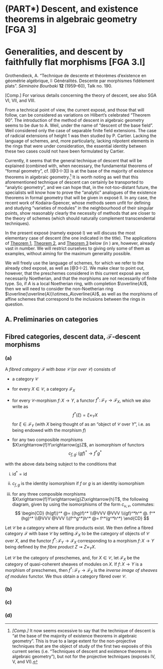 # (PART\*) Descent, and existence theorems in algebraic geometry [FGA 3] {-}

# Generalities, and descent by faithfully flat morphisms [FGA 3.I] {#FGA-3.I}

\providecommand{\scr}[1]{{\mathscr{#1}}}
\renewcommand{\cal}[1]{{\mathcal{#1}}}
\renewcommand{\frak}[1]{{\mathfrak{#1}}}
\renewcommand{\geq}{\geqslant}
\renewcommand{\leq}{\leqslant}

<!-- Shortcuts -->

\providecommand{\id}{\operatorname{id}}
\providecommand{\Hom}{\operatorname{Hom}}
\providecommand{\shHom}{\underline{\Hom}}
\providecommand{\Aut}{\operatorname{Aut}}
\providecommand{\HH}{\operatorname{H}}
\providecommand{\RR}{\operatorname{R}}
\providecommand{\GL}{\operatorname{GL}}
\providecommand{\Ga}{\operatorname{G_a}}
\providecommand{\Gm}{\operatorname{G_m}}
\providecommand{\SL}{\operatorname{SL}}
\providecommand{\Sp}{\operatorname{Sp}}
\providecommand{\Spec}{\operatorname{Spec}}

<!-- Content -->

::: {.original-citation}
Grothendieck, A.
"Technique de descente et théorèmes d'existence en géométrie algébrique, I: Généralités. Descente par morphismes fidèlement plats".
_Séminaire Bourbaki_ **12** (1959--60), Talk no. 190.
:::

::: {.rmenv title="Remark" latex="{Remark}"}
[Comp.] For various details concerning the theory of descent, see also SGA VI, VII, and VIII.
:::

\oldpage{190-01}

From a technical point of view, the current exposé, and those that will follow, can be considered as variations on Hilbert's celebrated "Theorem 90".
The introduction of the method of descent in algebraic geometry seems to be due to A. Weil, under the name of "descent of the base field".
Weil considered only the case of separable finite field extensions.
The case of radicial extensions of height $1$ was then studied by P. Cartier.
Lacking the language of schemes, and, more particularly, lacking nilpotent elements in the rings that were under consideration, the essential identity between these two cases could not have been formulated by Cartier.

Currently, it seems that the general technique of descent that will be explained (combined with, when necessary, the fundamental theorems of "formal geometry", cf. [@3-I-3]) is at the base of the majority of existence theorems in algebraic geometry.^[_[Comp.]_ It now seems excessive to say that the technique of descent is "at the base of the majority of existence theorems in algebraic geometry". This is true to a large extent for the non-projective techniques that are the object of study of the first two exposés of this current series (i.e. "Techniques of descent and existence theorems in algebraic geometry"), but not for the projective techniques (exposés IV, V, and VI).]
It is worth noting as well that this aforementioned technique of descent can certainly be transported to "analytic geometry", and we can hope that, in the not-too-distant future, the specialists will know how to prove the "analytic" analogues of the existence theorems in formal geometry that will be given in exposé II.
In any case, the recent work of Kodaira--Spencer, whose methods seem unfit for defining and studying "varieties of modules" in the neighbourhood of their singular points, show reasonably clearly the necessity of methods that are closer to the theory of schemes (which should naturally complement transcendental techniques).

In the present exposé (namely exposé I) we will discuss the most elementary case of descent (the one indicated in the title).
The applications of [Theorem 1](#FGA-3-I-theorem-1), [Theorem 2](#FGA-3-I-theorem-2), and [Theorem 3](#FGA-3-I-theorem-3) below (in \hyperref[B.1]{(B.1)}) are, however, already vast in number. 
We will restrict ourselves to giving only some of them as examples, without aiming for the maximum generality possible.

We will freely use the language of schemes, for which we refer to the already cited exposé, as well as [@3-I-2].
We make clear to point out, however, that the preschemes considered in this current exposé are not necessarily Noetherian, and that the
\oldpage{190-02}
morphisms are not necessarily of finite type.
So, if $A$ is a local Noetherian ring, with completion $\overline{A}$, then we will need to consider the non-Noetherian ring $\overline{\overline{A}}\otimes_A\overline{A}$, as well as the morphisms of affine schemes that correspond to the inclusions between the rings in question.

## **A.** Preliminaries on categories {-}


## Fibred categories, descent data, $\cal{F}$-descent morphisms {#FGA-3-I-section-A.1}


### (a) {#FGA-3-I-section-A.1.a}

::: {.rmenv #FGA-3-I-section-A.1-definition-1 title="Definition 1.1" latex="{Definition 1.1}"}
A _fibred category $\cal{F}$ with base $\cal{C}$_ (or _over $\cal{C}$_) consists of

- a category $\cal{C}$

- for every $X\in\cal{C}$, a category $\cal{F}_X$

- for every $\cal{C}$-morphism $f\colon X\to Y$, a functor $f^*\colon\cal{F}_Y\to\cal{F}_X$, which we also write as
    $$
      f^*(\xi) = \xi \times_Y X
    $$
    for $\xi\in\cal{F}_Y$ (with $X$ being thought of as an "object of $\cal{C}$ over $Y$", i.e. as being endowed with the morphism $f$)

- for any two composible morphisms $X\xrightarrow{f}Y\xrightarrow{g}Z$, an isomorphism of functors
    $$
      c_{f,g}\colon (gf)^* \to f^*g^*
    $$

with the above data being subject to the conditions that

i. $\id^*=\id$

ii. $c_{f,g}$ is the identity isomorphism if $f$ or $g$ is an identity isomorphism

iii. for any three composible morphisms $X\xrightarrow{f}Y\xrightarrow{g}Z\xrightarrow{h}T$, the following diagram, given by using the isomorphisms of the form $c_{u,v}$, commutes:
    $$
      \begin{CD}
        (h(gf))^* @= ((hg)f)^*
      \\@VVV @VVV
      \\(gf)^*h^* @. f^*(hg)^*
      \\@VVV @VVV
      \\(f^*g^*)h^* @= f^*(g^*h^*)
      \end{CD}
    $$
:::

::: {.rmenv #FGA-3-I-section-A.1-example-1 title="Example 1" latex="{Example 1}"}
Let $\cal{C}$ be a category where all fibre products exist.
We then define a fibred category $\cal{F}$ with base $\cal{C}$ by setting $\cal{F}_X$ to be the category of objects of $\cal{C}$ over $X$, and the functor $f^*\colon\cal{F}_Y\to\cal{F}_X$ corresponding to a morphism $f\colon X\to Y$ being defined by the _fibre product_ $Z\rightsquigarrow Z\times_Y X$.
:::

::: {.rmenv #FGA-3-I-section-A.1-example-2 title="Example 2" latex="{Example 2}"}
Let $\cal{C}$ be the category of preschemes, and, for $X\in\cal{C}$, let $\cal{F}_X$ be the category of quasi-coherent sheaves of modules on $X$.
If $f\colon X\to Y$ is a morphism of preschemes, then $f^*\colon\cal{F}_Y\to\cal{F}_X$ is the _inverse image of sheaves of modules_ functor.
\oldpage{190-03}
We thus obtain a category fibred over $\cal{C}$.
:::


### (b) {#FGA-3-I-section-A.1.b}

<!-- \begin{rmenv}{Definition 1.2}
\label{definition:A.1.2}
  A diagram
  $$
    \begin{tikzcd}
      E \rar["u"]
      & E' \rar[shift left=1,"v_1"] \rar[shift right=1,swap,"v_2"]
      & E''
    \end{tikzcd}
  $$
  of maps of sets is said to be _exact_ if $u$ is a bijection from $E$ to the subset of $E'$ consisting of the $x'\in E'$ such that $v_1(x')=v_2(x')$.
\end{rmenv}

\begin{rmenv}{Definition 1.3}
\label{definition:A.1.3}
  Let $\cal{F}$ be a fibred category with base $\cal{C}$, and consider a diagram
  $$
    \begin{tikzcd}
      S
      & S' \lar[swap,"\alpha"]
      & S'' \lar[shift right=1,swap,"\beta_1"] \lar[shift left=1,"\beta_2"]
    \end{tikzcd}
  $$
  of morphisms in $\cal{C}$ such that $\alpha\beta_1=\alpha\beta_2$;
  this diagram is said to be _$\cal{F}$-exact_ if, for every pair $(\xi,\eta)$ of elements of $\cal{F}_S$, the diagram
  $$
  \label{equation-definition:A.1.3}
    \begin{tikzcd}
      \Hom(\xi,\eta) \rar["\alpha^*"]
      & \Hom(\alpha^*(\xi),\alpha^*(\eta)) \rar[shift left=1,"\beta_1^*"] \rar[shift right=1,swap,"\beta_2^*"]
      & \Hom(\gamma^*(\xi),\gamma^*(\eta))
    \end{tikzcd}
  \tag{+}
  $$
  (where $\gamma=\alpha\beta_1=\alpha\beta_2$) of sets is exact.

  In this latter diagram, for simplicity, we have identified $\beta_i^*\alpha^*$ with $(\alpha\beta_i)^*=\gamma^*$, using $c_{\beta_i,\alpha}$.
\end{rmenv}

\begin{rmenv}{Definition 1.4}
  Let $\cal{F}$ be a fibred category with base $\cal{C}$, and consider morphisms $\beta_1,\beta_2\colon S''\to S'$ in $\cal{C}$.
  Let $\xi'\in\cal{F}_{S'}$.
  We define a _gluing data_ on $\xi'$ (with respect to the pair $(\beta_1,\beta_2)$) to be an isomorphism from $\beta_1^*(\xi')$ to $\beta_2^*(\xi')$.
  If $\xi',\eta'\in\cal{F}_{S'}$ are both endowed with gluing data, then a morphism $u\colon\xi'\to\eta'$ in $\cal{F}_{S'}$ is said to be _compatible with the gluing data_ if the following diagram commutes:
  $$
    \begin{tikzcd}
      \beta_1^*(\xi') \rar \dar
      &\beta_2^*(\xi') \dar
    \\\beta_1^*(\eta') \rar
      &\beta_2^*(\eta').
    \end{tikzcd}
  $$
\end{rmenv}

With this definition, the objects of $\cal{F}_{S'}$ that are endowed with gluing data (with respect to $\beta_1$ and $\beta_2$) then form a _category_.
If $\alpha\colon S'\to S$ is a morphism such that $\alpha\beta_1=\alpha\beta_2$, then, for every $\xi\in\cal{F}_{S'}$, the object $\xi'=\alpha^*(\xi)$
\oldpage{190-04}
of $\cal{F}_{S'}$ is endowed with a canonical gluing data, since
$$
  \beta_i^*\alpha^*(\xi)
  \simeq (\alpha\beta_i)^*(\xi)
  = \gamma^*(\xi),
$$
where we again set $\gamma=\alpha\beta_1=\alpha\beta_2$;
furthermore, if $u\colon\xi\to\eta$ is a morphism in $\cal{F}_s$, then
$$
  \alpha^*(u)\colon \alpha^*(\xi) \to \alpha^*(\eta)
$$
is a morphism in $\cal{F}_{S'}$ that is compatible with the canonical gluing data.
We thus obtain a _canonical functor_ from the category $\cal{F}_S$ to the category of objects of $\cal{F}_{S'}$ endowed with gluing data with respect to the pair $(\beta_1,\beta_2)$.
With this, we can also rephrase \hyperref[definition:A.1.3]{Definition 1.3} by saying that the diagram \hyperref[equation-definition:A.1.3]{(+)} is _$\cal{F}$-exact_ if the above functor is _fully faithful_, i.e. if the above functor defines an equivalence between the category $\cal{F}_S$ and a subcategory of the category of objects of $\cal{F}_S$ endowed with gluing data with respect to $(\beta_1,\beta_2)$.

\begin{rmenv}{Definition 1.5}
\label{definition:A.1.5}
  We say that a gluing data on $\xi'\in\cal{F}_{S'}$ is _effective_ (with respect to $\alpha$) if $\xi'$, endowed with this data, is isomorphic to $\alpha^*(\xi)$ for some $\xi\in\cal{F}_S$.
\end{rmenv}

In the case where the diagram \hyperref[equation-definition:A.1.3]{(+)} is $\cal{F}$-exact, the object $\xi$ in \hyperref[definition:A.1.5]{Definition 1.5} is then determined up to unique isomorphism, and _the category $\cal{F}_S$ is equivalent to the category of objects of $\cal{F}_{S'}$ endowed with effective gluing data_. -->


### (c) {#FGA-3-I-section-A.1.c}

<!-- The most important case is that where
$$
  S'' = S' \times_S S',
$$
with the $\beta_i$ being the two projections $p_1$ and $p_2$ from $S'\times_S S'$ to its two factors (where we now suppose that $\cal{C}$ has all fibre products).
We then have two immediate necessary conditions for a gluing data $\varphi\colon p_1^*(\xi')\to p_2^*(\xi')$ on some $\xi'\in\cal{F}_S$ to be effective:
\begin{enumerate}[(i)]
  \item $\Delta^*(\varphi) = \id_\xi$, where $\Delta\colon S'\to S'\times_S S'$ denotes the diagonal morphism, and where we identify $\Delta^* p_i^*(\xi')$ with $(p_i\Delta)^*(\xi')=\xi'$.
  \item $p_{31}^*(\varphi) = p_{32}^*(\varphi)p_{21}^*(\varphi)$,
\oldpage{190-05}
  where $p_{ij}$ denotes the canonical projection from $S'\times_S S'\times_S S'$ to the partial product of its $i$th and $j$th factors.
\end{enumerate}

\begin{rmenv}{Definition 1.6}
\label{definition:A.1.6}
  We define _descent data_ on $\xi'\in\cal{F}_{S'}$, with respect to the morphism $\alpha\colon S'\to S$, to be a gluing data on $\xi'$ with respect to the pair $(p_1,p_2)$ of canonical projections $S'\times_S S'\to S'$ that satisfies conditions (i) and (ii) above.
\end{rmenv}

\begin{rmenv}{Definition 1.7}
\label{definition:A.1.7}
  A morphism $\alpha\colon S'\to S$ is said to be an _$\cal{F}$-descent morphism_ if the diagram
  $$
    \begin{tikzcd}
      S
      & S' \lar[swap,"\alpha"]
      & S'\times_S S' \lar[shift left=1,"p_2"] \lar[shift right=1,swap,"p_1"]
    \end{tikzcd}
  $$
  of morphisms is $\cal{F}$-exact (\hyperref[definition:A.1.3]{Definition 1.3});
  we say that $\alpha$ is a _strict $\cal{F}$-descent morphism_ if, further, every descent data (\hyperref[definition:A.1.6]{Definition 1.6}) on any object of $\cal{F}_{S'}$ is effective.

  This latter condition (of strictness) can also be stated in a more evocative way:
  "giving an object of $\cal{F}_S$ is equivalent to giving an object of $\cal{F}_{S'}$ endowed with a descent data".
\end{rmenv}

Note that, if an $\cal{F}$-descent morphism^[_[Comp.]_ It is useless to assume here that $\alpha$ is an $\cal{F}$-descent morphism.] $\alpha\colon S'\to S$ admits a _section_ $s\colon S\to S'$ (i.e. a morphism $s$ such that $\alpha s=\id_S$), then it is a strict $\cal{F}$-descent morphism:
if $\xi'\in\cal{F}_{S'}$ is endowed with descent data with respect to $\alpha$, then "it comes from" $\xi=s^*(\xi')$. -->


### (d) {#FGA-3-I-section-A.1.d}

<!-- We can present the above notions in a more intuitive manner, by introducing, for an object $T$ of $\cal{C}$ over $S$, the set
$$
  \Hom_S(T,S') = S'(T),
$$
where elements will be denoted by $t$, $t'$, etc.
Given an object $\xi'\in\cal{F}_{S'}$, there then corresponds, to every $t\in S'(T)$, an object $t^*(\xi')$ of $\cal{F}_T$, which will also be denoted by $\xi'_t$.
A gluing data on $\xi'$ (with respect to $(p_1,p_2)$) is then defined by the data, for every $T$ over $S$, and every pair of points $t,t'\in S'(T)$, of an isomorphism
$$
  \varphi_{t',t}\colon \xi'_t \to \xi'_{t'}
$$
(satisfying the evident conditions of functoriality in $T$).
Conditions (i) and (ii) of \hyperref[A.1.c]{A.1.c} can then be written as
\begin{enumerate}[(i {bis})]
  \item $\varphi_{t,t}=\id_{\xi'_t}$, for all $T$ and all $t\in S'(T)$.
\oldpage{190-06}
  \item $\varphi_{t,t''}=\varphi_{t,t'}\varphi_{t',t''}$, for all $T$ and all $t,t',t''\in S'(T)$.
\end{enumerate}

We can show that (ii bis) implies that $\varphi_{t,t}^2=\varphi_{t,t}$, by taking $t=t'=t''$, and thus, since $\varphi_{t,t}$ is an isomorphism by hypothesis, implies (i bis), which is thus a consequence of (ii bis) (and so (i) is also a consequence of (ii)).
But if we no longer suppose a priori that the $\varphi_{t,t}$ are isomorphisms (i.e. that $\varphi\colon p_1^*(\xi')\to p_2^*(\xi')$ is an isomorphism), then (ii bis) no longer necessarily implies (i bis);
the combination of (ii bis) and (i bis), however, does imply that the $\varphi_{t,t'}$ are isomorphisms (since we then have $\varphi_{t,t'}\varphi_{t',t}=\varphi_{t,t}=\id_{\xi'_t}$). -->



<!--


\section{Exact diagrams and strict epimorphisms, descent morphisms, and examples.}
\label{A.2}

\subsection{}
\label{A.2.a}

\begin{rmenv}{Definition 2.1}
\label{definition:A.2.1}
  Let $\cal{C}$ be a category.
  A diagram
  $$
    \begin{tikzcd}
      T \rar["\alpha"]
      & T' \rar[shift left=1,"\beta_1"] \rar[shift right=1,swap,"\beta_2"]
      & T''
    \end{tikzcd}
  $$
  of morphisms is said to be _exact_ if, for all $Z\in\cal{C}$, the corresponding diagram
  $$
    \begin{tikzcd}
      \Hom(Z,T) \rar
      & \Hom(Z,T') \rar[shift left=1] \rar[shift right=1]
      & \Hom(Z,T'')
    \end{tikzcd}
  $$
  of sets is exact (\hyperref[definition:A.1.2]{Definition 1.2}).
  We then say that $(T,\alpha)$ (or, by an abuse of language, $T$) is a _kernel_ of the pair $(\beta_1,\beta_2)$ of morphisms.
\end{rmenv}

This kernel is evidently determined up to unique isomorphism.
If $\cal{C}$ is the category of sets, then the above definition is compatible with \hyperref[definition:A.1.2]{Definition 1.2}.
Dually, we define the exactness of a diagram
$$
  \begin{tikzcd}
    S
    & S' \lar[swap,"\alpha"]
    & S''\lar[shift left=1,"\beta_1"] \lar[shift right=1,swap,"\beta_2"]
  \end{tikzcd}
$$
of morphisms in $\cal{C}$;
we then say that $(S,\alpha)$ is a _cokernel_ of the pair $(\beta_1,\beta_2)$ morphisms.

\begin{rmenv}{Definition 2.2}
\label{definition:A.2.2}
  A morphism $\alpha\colon S'\to S$ is said to be a _strict epimorphism_ if it is an epimorphism and, for every morphism $u\colon S'\to Z$, the following necessary condition is also sufficient for $u$ to factor as $S'\to S\to Z$:
  for every $S''\in\cal{C}$ and every pair $\beta_1,\beta_2\colon S''\to S$ of morphisms such that $\alpha\beta_1=\alpha\beta_2$, we also have that $u\beta_1=u\beta_2$.
\end{rmenv}

If the fibre product $S'\times_S S'$ exists, then it is equivalent to say that the diagram
$$
  \begin{tikzcd}
    S
    & S' \lar[swap,"\alpha"]
    & S'\times_S S'\lar[shift left=1,"p_1"] \lar[shift right=1,swap,"p_2"]
  \end{tikzcd}
$$
\oldpage{190-07}
is exact, i.e. that $S$ is a cokernel of the pair $(p_1,p_2)$.
In any case, a cokernel morphism is a strict epimorphism.
Note also that, if a strict epimorphism is also a monomorphism, then it is an isomorphism.
We leave to the reader the task of developing the dual notion of a _strict monomorphism_.

To make the relation between the ideas of $\cal{F}$-descent morphisms and strict epimorphisms more precise, we introduce the following definitions:

\begin{rmenv}{Definition 2.3}
  A morphism $\alpha\colon S'\to S$ is said to be a _universal epimorphism_ (resp. a _strict universal epimorphism_) if, for every $T$ over $S$, the fibre product $T'=S'\times_S T$ exists, and the projection $T'\to T$ is an epimorphism (resp. a strict epimorphism).
\end{rmenv}

In very nice categories (such as the category of sets, the category of sets over a topological space, abelian categories, etc.), the four notions of "epijectivity" introduced above all coincide;
they are, however, all distinct in a category such as the category of preschemes, or the category of preschemes over a given non-empty prescheme $S$, even if we restrict to $S$-schemes that are finite over $S$.

\begin{rmenv}{Definition 2.4}
\label{definition:A.2.4}
  A morphism $\alpha\colon S'\to S$ is said to be a _descent morphism_ (resp. a _strict descent morphism_) if it is an $\cal{F}$-descent morphism (resp. a strict $\cal{F}$-descent morphism) (cf. \hyperref[definition:A.1.7]{Definition 1.7}), where $\cal{F}$ denotes the fibred category over $\cal{C}$ of objects of $\cal{C}$ over objects of $\cal{C}$ (\hyperref[example:A.1.1(1)]{Example 1}).
\end{rmenv}

\begin{itenv}{Proposition 2.1}
  If $\cal{C}$ has all finite products and (finite) fibre products, then there is an identity between descent morphisms in $\cal{C}$ and strict universal epimorphisms in $\cal{C}$.
\end{itenv}


\subsection{}
\label{A.2.b}

\begin{rmenv}{Example}
  Let $\cal{C}$ be the category of preschemes.
  Let $S\in\cal{C}$, and let $S'$ and $S''$ be preschemes that are _finite_ over $S$, i.e. that correspond to sheaves of algebras $\scr{A}'$ and $\scr{A}''$ over $S$ that are quasi-coherent (as sheaves of modules) and of finite type (i.e. coherent if $S$ is locally Noetherian).
  Let $\alpha\colon S'\to S$ be the structure morphism of $S'$, and let $\beta_1$ and $\beta_2$ be $S$-morphisms from $S''$ to $S'$, defined by algebra homomorphisms $\scr{A}'\to\scr{A}''$, which we also denote by $\beta_1$ and $\beta_2$.
  Using the fact that a finite morphism is closed (the first Cohen--Seidenberg theorem), we can easily prove that the diagram
  $$
  \label{equation-example:A.2.b}
    \begin{tikzcd}
      S
      & S' \lar[swap,"\alpha"]
      & S'' \lar[shift left=1,"\beta_2"] \lar[shift right=1,swap,"\beta_1"]
    \end{tikzcd}
  \tag{+}
  $$
  in $\cal{C}$ is exact if and only if the diagram
\oldpage{190-08}
  $$
    \begin{tikzcd}
      \scr{O}_S = \scr{A} \rar["\alpha"]
      & \scr{A}' \rar[shift left=1,"\beta_1"] \rar[shift right=1,swap,"\beta_2"]
      & \scr{A}''
    \end{tikzcd}
  $$
  of sheaves on $S$ is exact.
  In particular, if $\alpha\colon S'\to S$ is a finite morphism corresponding to a sheaf $\scr{A}'$ of algebras on $S$, then $\alpha$ is a strict epimorphism if and only if the diagram
  $$
    \begin{tikzcd}
      \scr{O}_S = \scr{A} \rar
      & \scr{A}' \rar[shift left=1,"p_1"] \rar[shift right=1,swap,"p_2"]
      & \scr{A}'\otimes_{\scr{A}}\scr{A}'
    \end{tikzcd}
  $$
  of sheaves is exact (it is an epimorphism if and only if $\scr{A}\to\scr{A}'$ is injective).
  If $S$ is affine of ring $A$, then $S'$ is affine of ring $A'$, with $A'$ finite over $A$, and so $S'\to S$ is a strict epimorphism if and only if $A\to A'$ is an isomorphism from $A$ to the subring of $A'$ consisting of the $x'\in A'$ such that
  $$
    1_{A'}\otimes_A x' - x'\otimes_A 1_{A'} = 0
  $$
  (it is an epimorphism if and only if $A\to A'$ is injective).
  As we have already mentioned, even if $S$ is the scheme of a local Artinian ring, then a finite morphism $S'\to S$ that is an epimorphism is not necessarily a strict epimorphism.
  However, we can prove that, _if $S$ is a Noetherian prescheme, then every finite morphism $S'\to S$ that is an epimorphism is the composition of a finite sequence of strict epimorphisms_ (also finite).
  This also shows that the composition of two strict epimorphisms is not necessarily a strict epimorphism.
\end{rmenv}


\subsection{}
\label{A.2.c}

If \hyperref[equation-example:A.2.b]{(+)} is an exact diagram of finite morphisms, then, for every _flat_ morphism $T\to S$ of prescheme, the diagram induced from \hyperref[equation-example:A.2.b]{(+)} by a change of base $T\to S$ is again exact.
It thus follows that, if $X$ and $Y$ are $S$-preschemes, with $X$ _flat_ over $S$, then the following diagram of maps (where $X'$ and $Y'$ are the inverse images of $X$ and $Y$ over $S'$, and $X''$ and $Y''$ are their inverse images over $S''$) is exact:
$$
  \begin{tikzcd}
    \Hom_S(X,Y) \rar
    & \Hom_{S'}(X',Y') \rar[shift left=1] \rar[shift right=1]
    & \Hom_{S''}(X'',Y'').
  \end{tikzcd}
$$
In particular, if $\cal{F}$ denotes the fibred category (over the category $\cal{C}$ of preschemes) such that, for $X\in\cal{C}$, $\cal{F}_X$ is the category of _flat_ $X$-preschemes, then the diagram \hyperref[equation-example:A.2.b]{(+)} is $\cal{F}$-exact.
(This result becomes false if we do not impose the flatness hypothesis; in particular, a finite strict epimorphism is not necessarily a descent morphism).
We similarly see that \hyperref[equation-example:A.2.b]{(+)} is $\cal{F}$-exact if $\cal{F}$ denotes the fibred category for which $\cal{F}_X$ is the category of _flat_ quasi-coherent sheaves on the prescheme $X$ (here, again, the
\oldpage{190-09}
flatness hypothesis is essential).
In either case, the question of _effectiveness_ of a gluing data (and, more specifically, of a descent data, when $S''=S'\times_S S'$) on a flat object over $S'$ is delicate (and its answer in many particular cases in one of the principal objects of these current exposés).
The speaker does not know if, for every finite strict epimorphism $S'\to S$, every descent data on a flat quasi-coherent sheaf on $S'$ is effective (even if we suppose that $S$ is the spectrum of a local Artinian ring, and we restrict to locally free sheaves of rank $1$).
More generally, let $A$ be a ring, and $A'$ an $A$-algebra (where everything is commutative) such that the diagram
$$
  \begin{tikzcd}
    A \rar
    & A' \rar[shift left=1] \rar[shift right=1]
    & A'\otimes_A A'
  \end{tikzcd}
$$
is exact, which is equivalent to saying that the corresponding morphism $S'\to S$ between the spectra of $A'$ and $A$ is an $\cal{F}$-descent morphism, where $\cal{F}$ is the fibred category of flat quasi-coherent sheaves.
Let $M'$ be a flat $A'$-module endowed with a descent data to $A$, i.e. with an isomorphism
$$
  \varphi\colon M'\otimes_A A' \xrightarrow{\sim} A'\otimes_A M'
$$
of $(A'\otimes_A A')$-modules that satisfies conditions (i) and (ii) of \hyperref[A.1.c]{A.1.c} (which we leave to the reader to write out in terms of modules).
Is this data effective (relative to the fibred category of flat quasi-coherent sheaves)?
Let $M$ be the subset of $M'$ consisting of the $x'\in M'$ such that
$$
  \varphi(x'\otimes_A 1_{A'}) = 1_{A'}\otimes_A x',
$$
which is a sub-$A$-module of $M'$.
The canonical injection $M\to M'$ defines a homomorphism of $A'$-modules $M\otimes_A A'\to M'$.
_{The effectiveness of $\varphi$ then implies the following: $M$ is a flat $A$-module, and the above homomorphism is an isomorphism._

\begin{rmenv}{Remark}
  In the above, we have imposed no flatness hypotheses on the morphisms of the diagram \hyperref[equation-example:A.2.b]{(+)}, and this obliges us, in order to have a technique of descent, to impose flatness hypotheses on the objects over $S$ and $S'$ that we consider.
  In \hyperref[B.2]{B.2}, we will impose a flatness hypothesis on $\alpha\colon S'\to S$, which will allow us to have a technique of descent for objects over $S$ and $S'$ that are no longer under any flatness hypotheses.
  In any case, there is a flatness hypothesis involved somewhere.
  This is one of the main reasons for the importance of the notion of flatness in algebraic geometry (whose role could not be visible when we restricted to base _fields_, over which everything, in fact, is flat!).
\end{rmenv}


\oldpage{190-10}
\section{Application to étalements}
\label{A.3}

Let $A$ be a local ring, and $B$ a local algebra over $A$ whose maximal ideal induces that of $A$.
We say that $B$ is _étalé_ over $A$ (instead of "unramified", as used elsewhere) if it satisfies the following conditions:
\begin{enumerate}[(i)]
  \item $B$ is flat over $A$; and
  \item $B/\fk{m}B$ is a separable finite extension of $A/\fk{m}=k$ (where $\fk{m}$ denotes the maximal ideal of $A$).
\end{enumerate}
If $A$ and $B$ are Noetherian, and $k$ is algebraically closed, then this implies that the homomorphism $\overline{A}\to\overline{B}$ between the completions that extends $A\to B$ is an isomorphism.
A morphism $f\colon T\to S$ of finite type is said to be _étale at $x\in T$_, or $T$ is said to be _étalé over $S$ at $x$_, if $\scr{O}_x$ is étalé over $\scr{O}_{f(x)}$;
$f$ is said to be _étale_, or an _étalement_, or $T$ is said to be _étalé over $S$_, if $f$ is étale at all $x\in T$.
Note that, if $S$ is locally Noetherian, then the set of points of $T$ where $f$ is étale is open, and Zariski's "main theorem" allows us to precisely state the structure of $T/S$ in a neighbourhood around such a point (by an equation of well-known type).

If $S$ is a scheme of finite type over the field of complex numbers, then there exists a corresponding analytic space $\overline{S}$ (in the sense of Serre [@3-I-5]), except for the fact that $\overline{S}$ can have nilpotent elements in its structure sheaf, which changes nothing essential in [@3-I-5].
We then easily see that $f$ is an étalement if and only if $\overline{f}\colon\overline{T}\to\overline{S}$ is an étalement, i.e. if every point of $\overline{T}$ admits a neighbourhood on which $\overline{f}$ induces an isomorphism onto an open subset of $\overline{S}$.
In particular, to every _étale covering_ $T$ of $S$ (i.e. every finite étale morphism $f\colon T\to S$), there is a corresponding étale covering $\overline{T}$ of $\overline{S}$, which is connected if and only if $T$ is connected [@3-I-5].
We can also easily see that, if $T$ and $T'$ are étale schemes over $S$, then the natural map
$$
  \Hom_S(T,T') \to \Hom_{\overline{S}}(\overline{T},\overline{T}'')
$$
is bijective, i.e. the functor $T\mapsto\overline{T}$ from the category of étale schemes over $S$ to the category of analytic spaces over $S$ is "fully faithful", and thus defines an equivalence between the first category and a subcategory of the second.
A theorem of Grauert--Remmert [@3-I-2] implies that, if $S$ is normal, then we thus obtain an equivalence between the category of _étale coverings_ of $S$ and the category of (_finite_) étale coverings of $S$, i.e. every étale covering $\scr{C}$ of $\overline{S}$ is $\overline{S}$-isomorphic to some $\overline{T}$, where $T$ is an étale covering of $S$.
We will show that _the Grauert--Remmert theorem remains true without any normality hypotheses on $S$_.
First let $S'\to S$ be a finite strict epimorphism, and suppose that
\oldpage{190-11}
the theorem has been proven for $S'$; we will show that it holds for $S$.
Let $\scr{C}$ be an étale covering of $\overline{S}$, and consider its inverse image $\scr{C}'$ over $S'$, which corresponds to a coherent analytic sheaf $\fk{A}'$ of algebras on $S'$ that is the inverse image of a sheaf of algebras $\fk{A}$ on $\overline{S}$ defining $\scr{C}$.
By hypothesis, on $S'$, $\scr{C}'$ comes from an étale covering $T'$ of $S'$, i.e. $\fk{A}'$ comes from a coherent sheaf of algebras $\scr{A}'$ on $S'$.
Also, $\fk{A}'$ is endowed with a canonical descent data with respect to $\overline{S}'\to\overline{S}$, i.e. with an isomorphism between its two inverse images on $\overline{S}'\times_{\overline{S}}\overline{S}'=\overline{S'\times_SS'}$ (satisfying conditions (i) and (ii)), and this isomorphism comes from, by what has already been said, an isomorphism between the corresponding algebraic sheaves, i.e. from a descent data on $\scr{A}'$ with respect to $S'\to S$.
We can easily show that the latter is effective (since it is effective on $\fk{A}'$, and the effectiveness of a descent data, as described explicitly in the previous section, is something that can be checked locally on the _completions_ of the modules that are involved).
From this, we obtain a coherent sheaf of algebras $\scr{A}$ on $S$ that defines a covering $T$ of $S$, and this is the desired covering.
The above result then obviously holds true if $S'\to S$ is just a composition of a finite number of finite strict epimorphisms, i.e. is just an arbitrary finite epimorphism (by the factorisation result stated in \hyperref[A.2]{A.2}).
It thus follows that the Grauert--Remmert theorem holds true if $S$ is a _reduced_ scheme, i.e. such that $\scr{O}_S$ has no nilpotent elements, as we can see by introducing its normalisation $S'$.
We can easily pass to the general case.

A completely analogous argument, again using the factorisation result for finite strict epimorphisms, and the "formal" nature of the effectiveness of descent data, allows us to prove the following result:
let $S$ be a locally Noetherian prescheme, and let $S'\to S$ be a finite, surjective, and radicial morphism (or, equivalently, a morphism of finite type such that, for every $T$ over $S$, the morphism $T'=S'\times_S T\to T$ is a homeomorphism, which we can also express by saying that $S'\to S$ is a _universal homeomorphism_).
For every $T$ étalé over $S$, consider its inverse image $T'=T\times_S S'$, which is étalé over $S'$.
_Then the functor $T\mapsto T'$ is an equivalence between the category of preschemes $T$ that are étalé over $S$ and the category of preschemes $T'$ that are étalé over $S'$._
(We use the bijectivity of
$$
  \Hom_S(T_1,T_2) \to \Hom_{S'}(T'_1,T'_2)
$$
for preschemes $T_1$ and $T_2$ that are étalé over $S$, which can be proven directly without difficulty. We also use the fact that the stated theorem is true if $S'=(S,\scr{O}_S/\scr{J})$,
\oldpage{190-12}
where $\scr{J}$ is a nilpotent coherent sheaf of ideals of $\scr{O}_S$, cf. [@3-I-4, Lemma 6]).
Note also that we do not suppose here that the $T$ in question are finite over $S$.
This result implies, in particular, that the morphism $S'\to S$ induces an isomorphism between the fundamental group of $S'$ and the fundamental group of $S$ ("_topological invariance of the fundamental group of a prescheme_").


\section{Relations to \texorpdfstring{$1$}{1}-cohomology}
\label{A.4}

\subsection{}
\label{A.4.a}

Let $\cal{C}$ be a category such that the product of any two objects always exists, and let $T\in\cal{C}$.
For every finite set $I\neq\varnothing$, we can consider $T^I$, and so we obtain a covariant functor from the category of non-empty finite sets to the category $\cal{C}$, i.e. what we can call a _simplicial object_ of $\cal{C}$, denoted by $K_T$.
This object depends covariantly on $T$;
also, _if $u$ and $v$ are morphisms $T\to T'$, then the corresponding morphisms $K_T\to K_{T}$ are homotopic_.
We say that $T$ _dominates_ $T'$ if $\Hom(T,T')\neq\varnothing$, and this gives an (upward) directed preorder on $\cal{C}$.
It follows from the above that, if $T$ dominates $T'$, then there exists a canonical class (up to homotopy) of homomorphisms of simplicial objects $K_T\to K_{T'}$;
in particular, if $K_T$ and $K_{T'}$ are such that $T$ and $T'$ dominate one another, then $K_T$ and $K_{T'}$ are homotopically equivalent.
Now let $F$ be a (contravariant, to be clear) functor from $\cal{C}$ to an _abelian_ category $\cal{C}'$.
Then
$$
  C^\bullet(T,F) = F(K_T)
$$
is a cosimplicial object of $\cal{C}'$, and thus defines, in a well-known way, a (cochain) complex in $\cal{C}'$, of which we can take the cohomology:
$$
  \HH^\bullet(T,F)
  = \HH^\bullet(C^\bullet(T,F))
  = \HH^\bullet(F(K_T))
$$
(we may write a subscript "$\cal{C}$" on the $\HH^\bullet$ if there is any possibility for confusion).
This is a cohomological functor in $F$, of which the variance for $T$ varying follows from what has already been said about the $K_T$;
more precisely, for fixed $F$ and varying $T$ in $\cal{C}$ (preordered by the domination relation), the $\HH^\bullet(T,F)$ form an inductive system of graded objects of $\cal{C}'$;
in particular, if $T$ and $T'$ are such that each one dominates the other, then $\HH^\bullet(T,F)$ and $\HH^\bullet(T',F)$ are canonically isomorphic.

Suppose that $\cal{C}$ has all fibre products.
Then we can, for fixed $S\in\cal{C}$, apply the above to the category $\cal{C}_S$ of objects of $\cal{C}$ over $S$;
we then write $C^\bullet(T/S,F)$ and $\HH^\bullet(T/S,F)$ instead of $C^\bullet(T,F)$ and $\HH^\bullet(T,F)$ if we wish to make clear that we are working in the category $\cal{C}_S$;
then
\oldpage{190-13}
$C^\bullet(T/S,F)$ is a cochain complex in $\cal{C}'$ that, in degree $n$, is equal to $F(T\times_S T\times_S\ldots\times_S T)$ (where there are $n+1$ factors $T$).

Note that, as per usual, we can define $\HH^0(T/S,F)$ without assuming the category $\cal{C}'$ to be abelian:
it is the kernel (\hyperref[definition:A.2.1]{Definition 2.1}), if it exists, of the pair $(F(p_1),F(p_2))$ of morphisms
$$
  F(T) \to F(T\times_S T)
$$
corresponding to the two projections $p_1,p_2\colon T\times_S T\to T$.
In particular, we then have the natural morphism (called the _augmentation_)
$$
  F(S) \to \HH^0(T/S,F)
$$
which is an isomorphism in nice cases (in particular, in the case where $T\to S$ is a strict epimorphism and $F$ is "left exact").
Similarly, if $F$ takes values in the category of groups in a category $\cal{C}''$, then we can also define $\HH^1(T/S,F)$;
in the case where $\cal{C}''$ is the category of sets (i.e. when $F$ takes values in the category of non-necessarily-commutative groups), $\HH^1(T,F)$ is the quotient of the subgroup $Z^1(T/S,F)$ of $C^1(T/S,F) = F(T\times_S T)$ consisting of the $g$ such that
$$
  F(p_{31})(g) = F(p_{32})(g) F(p_{21})(g)
$$
by the group with operators $F(T)$ acting on $C^1(T/S,F)$, and thus, in particular, on the subset $Z^1(T/S,F)$, by
$$
  \rho(g')\cdot g = F(p_2)(g') g F(p_1)(g')^{-1}.
$$


\subsection{}
\label{A.4.b}

For example, let $\cal{F}$ be a fibred category with base $\cal{C}$.
Let $\xi,\eta\in\cal{F}_S$, and, for all $S'$ over $S$, let
$$
  F_{\xi,\eta}(S') = \Hom(\xi\times_S S', \eta\times_S S').
$$
Then $F_{\xi,\eta}$ is a contravariant functor from $\cal{C}_S$ to the category of sets.
With this setup, _saying that the augmentation morphism_
$$
  F_{\xi,\eta}(S) \to \HH^0(S'/S,F_{\xi,\eta})
$$
_is an isomorphism for every pair of elements $\xi,\eta\in\cal{F}_S$ implies that $\alpha\colon S'\to S$ is an $\cal{F}$-descent morphism_ (\hyperref[definition:A.1.7]{Definition 1.7}).


\subsection{}
\label{A.4.c}

Similarly, for $\xi\in\cal{F}_S$ and any object $S'$ of $\cal{C}$ over
$$
  G_\xi(S') = \Aut(\xi\times_S S'),
$$
we thus define a contravariant functor $G_\xi$ from $\cal{C}_S$ to the category of
\oldpage{190-14}
groups.
With this setup, we claim that _$Z^1(S'/S,G)$ is canonically identified with the set of descent data on $\xi'=\xi\times_S S'$ with respect to $S'\to S$_ (\hyperref[definition:A.1.6]{Definition 1.6}), and that _$\HH^1(S'/S,G)$ can be identified with the set of isomorphism classes of objects of $\cal{F}_{S'}$ endowed with a descent data relative to $\alpha\colon S'\to S$ that are isomorphic, as objects of $\cal{F}_{S'}$, to $\xi'=\xi\times_S S'$_.
Then, _if $\alpha\colon S'\to S$ is an $\cal{F}$-descent morphism_ (cf. \hyperref[A.4.b]{A.4.b}), _then $\HH^1(S'/S,G)$ contains as a subset the set of isomorphism classes of objects $\eta$ of $\cal{F}_S$ such that $\eta\times_S S'$ is isomorphic (in $\cal{F}_{S'}$) to $\xi\times_S S'$_;
further, _this inclusion is the identity if and only if every descent data on $\xi'=\xi\times_S S'$ with respect to $\alpha\colon S'\to S$ is effective_.
(This will be the case, in particular, if $\alpha\colon S'\to S$ is a strict $S$-descent morphism).

\begin{rmenv}{Remark}
  The cochain complexes of the form $C^\bullet(T/S,F)$ contain, as particular cases, the majority of standard known complexes (that of \v{C}ech cohomology, of group cohomology, etc.), and play an important role in algebraic geometry (notably in the "Weil cohomology" of preschemes).
\end{rmenv}


\subsection{}
\label{A.4.d}

\begin{rmenv}{Example 1}
\label{example:A.4.d}
  Let $S'$ be an object over $S\in\cal{C}$, and let $\Gamma$ be a group of automorphisms of $S'$ such that $S'$ is "formally $\Gamma$-principal over $S$", i.e. such that the natural morphism
  $$
    \Gamma\times S' \to S'\times_S S'
  $$
  (where $\Gamma\times S'$ denotes the direct sum of $\Gamma$ copies of $S'$) is an isomorphism.
  (We suppose that all the necessary direct sums exist in $\cal{C}$).
  Let $F$ be a contravariant functor from $\cal{C}$ to the category of abelian groups.
  Then _$C^\bullet(S'/S,F)$ is canonically isomorphic to the simplicial group $C^\bullet(\Gamma,F(S'))$ of standard homogeneous cochains, and so $\HH^\bullet(S'/S,F)$ is canonically isomorphic to $\HH^\bullet(\Gamma,F(S')$_.
\end{rmenv}


\subsection{}
\label{A.4.e}

\begin{rmenv}{Example 2}
  Let $\cal{C}$ be the category of preschemes.
  We denote by $\Ga$ (for "additive group") the contravariant functor from $\cal{C}$ to the category of abelian groups, defined by
  $$
    \Ga(X) = \HH^0(X,\scr{O}_X).
  $$
  We similarly define the functor $\Gm$ (for "multiplicative group") by
  $$
    \Gm(X) = \HH^0(X,\scr{O}_X)^\times
  $$
  (i.e. the group of invertible elements of the ring $\HH^0(X,\scr{O}_X)$), and, more generally, the functor $\GL(n)$ (for "linear group of order $n$") by
\oldpage{190-15}
  $$
    \GL(n)(X) = \GL(n,\HH^0(X,\scr{O}_X)),
  $$
  which is a functor from $\cal{C}$ to the category of (not-necessary-commutative, if $n>1$) groups;
  for $n=1$ we recover $\Gm$.
  We can also think of $\GL(n)$ as an automorphism functor (cf. \hyperref[A.4.c]{A.4.c}) by considering the fibred category $\cal{F}$ with base $\cal{C}$ such that $\cal{F}_X$ is the category of locally free sheaves on $X$, for $X\in\cal{C}$, since then $\GL(n)(X)=\Aut_{\cal{F}_X}(\scr{O}_X^n)$.
  By \hyperref[A.4.b]{A.4.b}, it follows that, if $\alpha\colon S'\to S$ is an $\cal{F}$-descent morphism (cf. \hyperref[A.2.c]{A.2.c}), then $\HH^1(S'/S,\GL(n))$ contains the set of isomorphism classes of locally free sheaves on $S$ whose inverse image on $S'$ is isomorphic to $\scr{O}_{S'}^n$, and this inclusion is an equality if and only if every descent data on $\scr{O}_{S'}^n$ (with respect to $\alpha\colon S'\to S$) is effective.
  If $S$ is the spectrum of a local ring, then this implies that $\HH^1(S'/S,\GL(n))=(e)$, since every locally free sheaf on $S$ is then trivial.

  We note that the following conditions concerning a morphism $\alpha\colon S'\to S$ are equivalent:
  \begin{enumerate}[(i)]
    \item The augmentation homomorphism $\HH^0(S,\scr{O}_S) = \Ga(S)\to\HH^0(S'/S,\Ga)$ is an isomorphism.
    \item $\alpha\colon S'\to S$ is an $\cal{F}$-descent morphism (where $\cal{F}$ is the fibred category over $\cal{C}$ described above).
    \item $\alpha\colon S'\to S$ is a strict epimorphism (cf. \hyperref[A.2.c]{A.2.c}).
  \end{enumerate}

  Now suppose that $S=\Spec(A)$ and $S'=\Spec(A')$;
  then
  $$
    C^n(S'/S,\Ga)
    = C^n(A'/A,\Ga)
    = \underbrace{A'\otimes_A A'\otimes_A\ldots\otimes_A A'}_{\mbox{$n+1$ copies of $A'$}}
  $$
  with the coboundary operator $C^n(A'/A,\Ga)\to C^{n+1}(A'/A,\Ga)$ being the alternating sum of the face operators
  $$
    \partial_i(x_0\otimes x_1\otimes\ldots\otimes x_n)
    = x_0\otimes\ldots\otimes x_{i-1}\otimes1_{A'}\otimes x_i\otimes\ldots\otimes x_n.
  $$
  Similarly, $C^n(S'/S,\Gm)=C^n(A'/A,\Gm)$ can be identified with $(\bigotimes_A^{n+1}A')^\times$, with the simplicial operations for $C^\bullet(A'/A,\Gm)$ being induced by those in $C^\bullet(S'/S,\Ga)$.
  We can write down the simplicial operations for $C^\bullet(A'/A,\GL(n))$ in the same explicit manner.
  _In all the cases known to the speaker, $\HH^i(A'/A,\Ga)=0$ for $i>0$, and, if $A$ is local, then $\HH^1(A'/A,\Gm)=0$, and, more generally, $\HH^1(A'/A,\GL(n))=(e)$_ (if $S'\to S$ is an $\cal{F}$-descent morphisms, i.e. if the diagram $A\to A'\rightrightarrows A'\otimes_A A'$ is exact, then compare this with \hyperref[A.2.c]{A.2.c}).
  We note that _Hilbert's "Theorem 90" is exactly the fact that_
\oldpage{190-16}
  _$\HH^1(S'/S,\Gm)=0$ if $A$ is a field and $A'$ is a finite Galois extension of $A$_ (cf. \hyperref[example:A.4.d]{Example 1}), _and we can also express it by saying that, in the case in question, $S'\to S$ is a strict descent morphisms for the fibred category of locally free sheaves of rank $1$._
  This latter statement is the one that is most suitable to generalise Hilbert's theorem, by varying the hypotheses both on the morphism $S'\to S$ and on the quasi-coherent sheaves in question.

  Finally, we note that, for a local _Artinian_ $A$ with maximal ideal $\fk{m}$, and an $A$-algebra $A'$ (where we denote, for any integer $k>0$, the ring $A/\fk{m}^{k+1}$ (resp. $A'/\fk{m}^{k+1}A'$) by $A_k$ (resp. $A'_k$)), the following properties are equivalent:
  \begin{enumerate}[(i)]
    \item $\HH^1(A'_k/A_k,\Ga)=0$ for all $k$.
    \item $\HH^1(A'_k/A_k,\Gm)=0$ for all $k$.
    \item $\HH^1(A'_k/A_k,\GL(n))=(e)$ for all $k$ and all $n$.
  \end{enumerate}

  If $S'\to S$ is a strict epimorphism, then the above conditions imply that it is a _strict_ descent morphism for free modules (not necessarily of finite type) over $A'$.
\end{rmenv}

\begin{rmenv}{Remark}
  The definition of the groups $\HH^i(S'/S,\Gm)$ in the case where $S$ (resp. $S'$) is a scheme over the field $A$ (resp. $A'$) is due to Amitsur.
  The group $\HH^2(S'/S,\Gm)$ is particularly interesting as a "global" variant of the Brauer group, for which we can refer to [@3-I-1, chap. VII].
\end{rmenv}



\part{Descent by faithfully flat morphisms}
\label{B}

\section{Statement of the descent theorems}
\label{B.1}

\begin{rmenv}{Definition 1.1}
  A morphism $\alpha\colon S'\to S$ of prescheme is said to be _flat_ if $\scr{O}_{x'}$ is a flat module over the ring $\scr{O}_{\alpha(x')}$ for all $x'\in S'$ (i.e. if $\scr{O}_{x'}\otimes_{\scr{O}_{\alpha(x')}}M$ is an exact functor in the $\scr{O}_{\alpha(x')}$-module $M$).
  A morphism is said to be _faithfully flat_ if it is flat and surjective.
\end{rmenv}

For example, if $S=\Spec(A)$ and $S'=\Spec(A')$, then $S'$ is flat over $S$ if and only if $A'$ is a flat $A$-module, and $S'$ is faithfully flat over $S$ if and only if $A'$ is a faithfully flat $A$-module (i.e. if and only if $A'\otimes_A M$ is an _exact_ and _faithful_ functor in the $A$-module $M$);
this also implies, in the terminology of Serre [@3-I-5], that the pair $(A,A')$ is flat.
If $S'$ is faithfully flat over $S$, then the inverse image functor of quasi-coherent sheaves on $S$ is exact and faithful;
in other words, for a sequence of homomorphisms of
\oldpage{190-17}
quasi-coherent sheaves on $S$ to be exact, it is necessary and sufficient that its inverse image on $S'$ be exact (in particular, for a homomorphism of quasi-coherent sheaves on $S$ to be a monomorphism (resp. an epimorphism, resp. an isomorphism), it is necessary and sufficient that its inverse image on $S'$ be a monomorphism (resp. an epimorphism, resp. an isomorphism)).
This property holds true if we restrict to an arbitrary open subset of $S'$, and then characterise faithfully flat morphisms in this form.

\begin{rmenv}{Definition 1.2}
  A morphism $\alpha\colon S'\to S$ is said to be _quasi-compact_ if the inverse image of every quasi-compact open subset $U$ of $S$ is quasi-compact (i.e. a _finite_ union of affine open subsets).
\end{rmenv}

It evidently suffices to verify this property for the _affine_ open subsets of $S$.
For example, an affine morphism (i.e. a morphism such that the inverse image of an affine open subset is affine) is quasi-compact.

The class of flat (resp. faithfully flat, resp. quasi-compact) morphisms is stable under composition and by "base extension", and of course contains all isomorphisms.

\begin{itenv}{Theorem 1}
\label{theorem:B.1(1)}
  Let $\alpha\colon S'\to S$ be a morphism of preschemes that is _faithfully flat_ and _quasi-compact_.
  Then $\alpha$ is a _strict descent morphism_ (cf. \hyperref[definition:A.1.7]{A, Definition 1.7}) for the fibred category $\cal{F}$ of quasi-coherent sheaves (cf. \hyperref[example:A.1.1(2)]{A, Example 2}).
\end{itenv}

This statement implies two things:
\begin{enumerate}[(i)]
  \item If $\cal{F}$ and $\scr{G}$ are quasi-coherent sheaves on $S$, and $\cal{F}'$ and $\scr{G}'$ their inverse images on $S'$, then the natural homomorphism
    $$
      \Hom(\cal{F},\scr{G}) \to \Hom(\cal{F}',\scr{G}')
    $$
    is a bijection from the left-hand side to the subgroup of the right-hand side consisting of homomorphisms $\cal{F}'\to\scr{G}'$ that are compatible with the canonical descent data on these sheaves, i.e. whose inverse images under the two projections of $S''=S'\times_S S'$ to $S'$ give the same homomorphism $\cal{F}''\to\scr{G}''$.
  \item Every quasi-coherent sheaf $\cal{F}'$ on $S'$ endowed with a descent data with respect to the morphism $\alpha\colon S'\to S$ (cf. \hyperref[definition:A.1.6]{A, Definition 1.6}) is isomorphic (endowed with this data) to the inverse image of a quasi-coherent sheaf $\cal{F}$ on $S$.
\end{enumerate}

Setting $\cal{F}=\scr{O}_S$ in (i), we obtain:

\begin{itenv}{Corollary 1}
\label{corollary:B.1(1)}
  Let $\scr{G}$ be a quasi-coherent sheaf on $S$, with $\scr{G}'$ and $\scr{G}''$ denoting its inverse images on $S'$ and $S''=S'\times_S S'$ (respectively), and let $p_1$ and $p_2$ be the two projections from $S''$ to $S$.
  Then the diagram
\oldpage{190-18}
  $$
    \begin{tikzcd}
      \Gamma(\scr{G}) \rar["\alpha^*"]
      & \Gamma(\scr{G}') \rar[shift left=1,"p_1^*"] \rar[shift right=1,swap,"p_2^*"]
      & \Gamma(\scr{G}'')
    \end{tikzcd}
  $$
  of maps of sets is _exact_ (cf. \hyperref[definition:A.1.1]{A, Definition 1.1}).
\end{itenv}

Also, the combination of (i) and (ii) with \hyperref[definition:A.1.1]{A, Definition 1.1} gives:

\begin{itenv}{Corollary 2}
\label{corollary:B.1(2)}
  Let $\scr{G}$ be as in \hyperref[corollary:B.1(1)]{Corollary 1}.
  Then there is a bijective correspondence between quasi-coherent subsheaves of $\scr{G}$ and quasi-coherent subsheaves of $\scr{G}'$ whose inverse images on $S''$ under the two projections $p_1$ and $p_2$ give the same subsheaf of $\scr{G}$.
\end{itenv}

Of course, we have an equivalent statement in terms of quotient sheaves.
As we have already seen in \hyperref[A.4.e]{(A.4.e)}, [Theorem 1](#FGA-3-I-theorem-1) should be thought of as a generalisation of Hilbert's "Theorem 90", and implies, as particular cases, various formulations in terms of $1$-cohomology.
For the proof, we can easily reduce to the case where $S=\Spec(A)$ and $S'=\Spec(A')$, and, for (i), we can easily restrict to proving \hyperref[corollary:B.1(1)]{Corollary 1}, i.e. the exactness of the diagram
$$
  M
  = A\otimes_A M
  \to A'\otimes_A M
  \rightrightarrows A'\otimes_A A'\otimes_A M
$$
for every $A$-module $M$, which follows from the more general lemma:

\begin{itenv}{Lemma 1.1}
  Let $A'$ be a faithfully flat $A$-algebra.
  Then, for every $A$-module $M$, the $M$-augmented complex $C^\bullet(A'/A,\Ga)\otimes_A M$ (cf. \hyperref[A.4.e]{(A.4.e)}) is a _resolution_ of $M$.
\end{itenv}

\begin{proof}
  It suffices to prove that the augmented complex induced from the above by extension of the base $A$ to $A'$ satisfies the same conclusions.
  This leads to proving the statement when we replace $A$ by $A'$, and $A'$ by $A'\otimes_A A'$, and so we can restrict to the case where there exists an $A$-algebra homomorphism $A'\to A$ (or, in geometric terms, the case where $S'$ over $S$ admits a section).
  In this case, the claim follows from the generalities of \hyperref[A.4.a]{(A.4.a)}.
\end{proof}

We note, in passing, the following corollary, which generalises a well-known statement in Galois cohomology (compare with \hyperref[A.4.e]{(A.4.e)}):

\begin{itenv}{Corollary}
  If $A'$ is faithfully flat over $A$, then $\HH^0(A'/A,\Ga)=A$, and $\HH^i(A'/A,\Ga)=0$ for $i\geq1$.
\end{itenv}

\begin{proof}[Part (ii)]
To prove part (ii) of [Theorem 1](#FGA-3-I-theorem-1), we proceed, as for (i), by restricting to the case where $S'$ over $S$ admits a section, where the result then follows from (i) (cf. \hyperref[A.1.c]{(A.1.c)}).
\end{proof}

We can evidently vary [Theorem 1](#FGA-3-I-theorem-1) and its corollaries _ad libitum_ by introducing various additional structures on the quasi-coherent sheaves (or systems of sheaves) in question.
For example, the data on $S$ of a
\oldpage{190-19}
quasi-coherent sheaf of commutative algebras "is equivalent to" the data on $S'$ of such a sheaf endowed with a descent data relative to $\alpha\colon S'\to S$.
Taking into account the functorial correspondence between such quasi-coherent sheaves on $S$ and affine preschemes over $S$, we obtain the second claim of the following theorem:

\begin{itenv}{Theorem 2}
\label{theorem:B.1(2)}
  Let $\alpha\colon S'\to S$ be as in [Theorem 1](#FGA-3-I-theorem-1).
  Then $\alpha$ is a (non-strict, in general) _descent morphism_ (cf. \hyperref[definition:A.2.4]{A, Definition 2.4}), and it is a _strict descent morphism_ for the fibred category of affine schemes over preschemes (cf. \hyperref[definition:A.1.7]{A, Definition 1.7}).
\end{itenv}

The first claim of the theorem implies this:
let $X$ and $Y$ be preschemes over $S$, with $X'$ and $Y'$ their inverse images over $S$, and $X''$ and $Y''$ their inverse images over $S''=S'\times_S S'$;
then the diagram
$$
  \begin{tikzcd}
    \Hom_S(X,Y) \rar["\alpha^*"]
    & \Hom_{S'}(X',Y') \rar[shift left=1,"p_1^*"] \rar[shift right=1,swap,"p_2^*"]
    & \Hom_{S''}(X'',Y'')
  \end{tikzcd}
$$
of natural maps is _exact_, i.e. $\alpha^*$ is a bijection from $\Hom_S(X,Y)$ to the subset of $\Hom_{S'}(X',Y')$ consisting of homomorphisms that are compatible with the canonical descent data on $X'$ and $Y'$ (i.e. whose inverse images under the two projections from $S''$ to $S'$ are equal).
This follows easily from [Theorem 1](#FGA-3-I-theorem-1) and \hyperref[corollary:B.1(1)]{Corollary 1}, if we restrict to $Y$ being affine over $S$;
in the general case, we need to combine [Theorem 1](#FGA-3-I-theorem-1) with the following result:

\begin{itenv}{Lemma 1.2}
\label{lemma:B.1.2}
  Let $\alpha\colon S'\to S$ be a faithfully flat and quasi-compact morphism.
  Then $S$ can be identified with a _topological quotient space of $S'$_, i.e. every subset $U$ of $S$ such that $\alpha^{-1}(U)$ is open, is open.
\end{itenv}

To complete [Theorem 2](#FGA-3-I-theorem-2), we must give effectiveness criteria for a descent data on an $S'$-prescheme $X'$ (in the case where $X'$ is not assumed to be affine over $S'$).
Note first of all that _such a descent data is not necessarily effective_, even if $S$ is the spectrum of a field $k$, $S'$ the spectrum of a quadratic extension $k'$ of $k$, and $S''$ a proper algebraic scheme of dimension $2$ over $S'$ (as we can see, due to Serre, by using the non-projective surface of Nagata).
_For a descent data on $X'/S'$ with respect to $\alpha\colon S'\to S$ (assumed to be faithfully flat and quasi-compact) to be effective, it is necessary and sufficient that $X'$ be a union of open subsets $X'_i$ that are affine over $S'$ and "stable" under the descent data on $X'$._
This is certainly the case (for any $X'/S'$ and any descent data on $X'$) if the morphism $\alpha\colon S'\to S$ is _radicial_ (i.e. injective, and with
\oldpage{190-20}
radicial residual extensions).
We can also show that this is the case if $\alpha\colon S'\to S$ is _finite_, and every finite subset of $X'$ that is contained in a fibre of $X'$ over $S$ is also contained in an open subset of $X'$ that is affine over $S$ (this is the _Weil criterion_).
It is, in particular, the case if $X'/S'$ is quasi-projective, and, in this case, we can show that the "descended" prescheme $X/S$ is also quasi-projective (and projective if $X'/S'$ is projective).
In summary:

\begin{itenv}{Theorem 3}
\label{theorem:B.1(3)}
  Let $\alpha\colon S'\to S$ be faithfully flat and quasi-compact morphism of preschemes.
  If $\alpha$ is _radicial_, then it is a _strict descent morphism_.
  If $\alpha$ is finite, then it is a strict descent morphism with respect to the fibred category of quasi-projective (or projective) preschemes over preschemes.
\end{itenv}

\begin{rmenv}{Remark}
  I do not know if, in the second claim above, the hypothesis that $\alpha$ be _finite_ is indeed necessary;
  we can prove that, in any case, we can "formally" replace it by the following, seemingly weaker, hypothesis:
  _for every point of $S$ there exists an open neighbourhood $U$, a finite and faithfully flat $U'$ over $U$, and an $S$-morphism from $U'$ to $S'$_.
  A type of case that is not covered by the above is that where $S=\Spec(A)$ and $S'=\Spec(\overline{A})$, with $A$ a local Noetherian ring and $\overline{A}$ its completion;
  or even that where $S'$ is quasi-finite over $S$ (i.e. locally isomorphic to an open subset of a finite $S$-scheme) but not finite.
  In these two cases, the speaker also does not know the answer to the following question:
  let $X$ be an $S$-scheme such that $X'=X\times_S S'$ is projective over $S'$;
  is it then true that $X$ is projective over $S$?

  _[Comp.]_
  A morphism $S'\to S$ that is quasi-finite, étale, surjective, or a morphism of the form $\Spec(\overline{A})\to\Spec(A)$, is not always a strict descent morphism, even if $A$ is the local ring of an algebraic curve over an algebraically closed field $k$ and $S=\Spec(A)$.
  We can thus find a proper simple morphism $f\colon X\to S$ that makes $X$ into a principal $E$-bundle over $S$, with $E$ an elliptic curve, such that $f'\colon X'\to S'$ is projective, but $f$ is not projective.
  So this is also an example of a homogeneous principal bundle that is _non-isotrivial_ under an abelian scheme.
\end{rmenv}


\section{Application to the descent of certain properties of morphisms}
\label{B.2}

Let $P$ be a class of morphisms of preschemes.
Let $\alpha\colon S\to S'$ be a morphism of preschemes, and let $f\colon X\to Y$ be a morphism of $S$-preschemes, with $f'\colon X'\to Y'$ the inverse image of $f$ under $\alpha$.
We can then ask if the relation "$f'\in P$" implies that "$f\in P$".
It appears that the answer is affirmative in many important cases, if we suppose that $\alpha$ is _faithfully flat_ and _quasi-compact_ (this latter hypothesis being sometimes overly strong).
We can see this directly without difficulty if $P$ is the class of surjective (resp. radicial) morphisms (with these two cases following from the surjectivity of $\alpha$), or flat (resp. faithfully flat, resp. simple) morphisms (with these three cases following from the faithful flatness of $\alpha$), or morphisms of finite type.
Using [Theorem 1](#FGA-3-I-theorem-1), [Theorem 2](#FGA-3-I-theorem-2), and \hyperref[lemma:B.1.2]{Lemma 1.2}, we see that it is also true if $P$ is one of the following classes:
isomorphisms, open immersions, closed immersions, immersions (if $f$ is of finite type, and $Y$ is locally Noetherian), affine morphisms, finite morphisms, quasi-finite morphisms, open morphisms, closed morphisms, homeomorphisms, separated morphisms,
\oldpage{190-21}
or proper morphisms.
The only important case not covered here is that of projective or quasi-projective morphisms, which has already been discussed in the remark in \hyperref[B.1]{(B.1)}.


\section{Decent by finite faithfully flat morphisms}
\label{B.3}

Let $\alpha\colon S'\to S$ be a _finite_ morphism, corresponding to a sheaf of algebras $\scr{A}'$ on $S$ that is _locally free_ and of finite type as a sheaf of modules, and everywhere non-zero.
Then $\alpha$ is a faithfully flat and quasi-compact morphism, to which we can thus apply the above results.
The data of a quasi-coherent sheaf $\cal{F}'$ on $S'$ is equivalent to the data of the quasi-coherent sheaf $\alpha_*(\cal{F}')$ on $S$ endowed with its $\scr{A}'$-modules structure (noting that $\scr{A}'=\alpha_*(\scr{O}_{S'})$).
For simplicity, we also denote this sheaf on $S$ by $\cal{F}'$.
The two inverse images $p_i^*(\cal{F}')$ of $\cal{F}'$ on $S'\times_S S'$ similarly correspond to the quasi-coherent sheaves of $(\scr{A}'\otimes_{\scr{O}_S}\scr{A}')$-modules $\cal{F}'\otimes_{\scr{O}_S}\scr{A}'$ and $\scr{A}'\otimes_{\scr{O}_S}\cal{F}'$.
The data of an $(S'\times_S S')$-homomorphism from the former to the latter is equivalent to the data of a homomorphism of $(\scr{A}'\otimes\scr{A}')$-modules, and, taking into account the fact that $\scr{A}'$ is locally free, this is equivalent to the data of a homomorphism of $(\scr{A}'\otimes\scr{A}')$-modules:
$$
  \scr{U}
  = \shHom_{\scr{O}_S}(\scr{A}',\scr{A}')
  = \scr{A}'\otimes\check{\scr{A}}'
  \to \shHom_{\scr{O}_S}(\cal{F}',\cal{F}')
$$
i.e. to the data, for every section $\xi$ of $\scr{U}$ over an open subset $V$, of a homomorphism of $\scr{O}_S$-modules $T_\xi\colon\cal{F}'|V\to\cal{F}'|V$ that satisfies the conditions
$$
\label{equation:B.3.1}
  \begin{aligned}
    T_{f\xi}(x) &= fT_\xi(x),
  \\T_{\xi f}(x) &= T_\xi(fx),
  \end{aligned}
\tag{3.1}
$$
where $f$ and $x$ are (respectively) sections of $\scr{A}'$ and $\cal{F}'$ over an open subset of $S$ that is contained inside $V$.
Conditions (i) and (ii) of a descent data (cf. \hyperref[A.1.c]{(A.1.c)}) can then be written (respectively) as
$$
\label{equation:B.3.2}
  T_{1_U}(x) = x,
  \qquad\mbox{i.e. $T_{1_U}=\id_{\cal{F}'}$}
\tag{3.2}
$$
$$
\label{equation:B.3.3}
  T_{\xi\eta} = T_\xi T_\eta.
\tag{3.3}
$$
In other words, _a descent data on $\cal{F}'$ is equivalent to a representation of the sheaf $\scr{U}=\shHom_{\scr{O}_S}(\scr{A}',\scr{A}')$ of $\scr{O}_S$-algebras in the sheaf $\shHom_{\scr{O}_S}(\cal{F}',\cal{F}')$ of $\scr{O}_S$-algebras that satisfies the two linearity conditions \hyperref[equation:B.3.1]{(3.1)}_.
If we have a pairing of quasi-coherent sheaves on $S'$:
$$
  \cal{F}'_1\times\cal{F}'_2 \to \cal{F}'_3
$$
(that we can think of as a pairing of sheaves of $\scr{A}'$-modules on $S$),
\oldpage{190-22}
and gluing data on the $\cal{F}'_i$ defined by homomorphisms $T_i\colon\scr{U}\to\shHom_{\scr{O}_S}(\cal{F}'_i,\cal{F}'_i)$ (for $i=1,2,3$), then these data are _equivalent to the given pairing_, in the evident meaning of the phrase, if and only if the following condition is satisfied:

For every section $\xi$ of $\scr{U}$ over an open subset, and denoting by $\Delta\xi=\sum\xi'_i\otimes_{\scr{A}'}\xi''_i$ the section of $\scr{U}\otimes_{\scr{A}'}\scr{U}$ (where $\scr{U}$ is considered as an $\scr{A}'$-module with its left structure) defined by the formula
$$
  \xi\cdot(fg) = \sum_i\xi'_i(f)\xi''_i(g)
$$
(where $f$ and $g$ are sections of $\scr{A}'$ over a smaller open subset), we have the formula
$$
\label{equation:B.3.4}
  T_\xi^{(3)}(x\cdot y) = \sum_i T_{\xi'_i}^{(1)}x\cdot T_{\xi''_i}^{(2)}y
\tag{3.4}
$$
for every pair $(x,y)$ of sections of $\scr{A}'$ over a smaller subset.
(We can express this property by saying that the homomorphisms $T^{(i)}$ are _compatible with the diagonal map of $\scr{U}$_, with respect to the given pair).
In particular, equations \hyperref[equation:B.3.1]{(3.1)} to \hyperref[equation:B.3.4]{(3.4)} allow us to understand, in terms of representations of algebras via diagonal maps, the descent data on a quasi-coherent sheaf of _algebras_ on $S'$, and thus also (by restricting to commutative algebras) the descent data on an affine $S'$-scheme.

From here, we obtain an analogous interpretation of descent data on an arbitrary $S'$-prescheme $X'$:
the data of such an $X'$ is equivalent to the data of a prescheme $X'$ _over $S$_ endowed with a homomorphism of $\scr{O}_S$-algebras
$$
  \scr{A}'\to\scr{O}_{X'},
$$
and a descent data on $X'$ is equivalent to the data of a sheaf homomorphism
$$
  \scr{U}
  \to \shHom_{h^{-1}(\scr{O}_S)}(\scr{O}_{X'},\scr{O}_{X'})
$$
that is compatible with the morphism $h\colon X'\to S'$ and that satisfies the conditions analogous to equations \hyperref[equation:B.3.1]{(3.1)} to \hyperref[equation:B.3.4]{(3.4)} above.

\begin{rmenv}{Example 1}
\label{example:B.3(1)}
  (_"Weil"_).
  Suppose that $S'/S$ is a _Galois étale covering_ with Galois group $\Gamma$ (cf. \hyperref[A.3]{(A.3)} and \hyperref[A.4.d]{(A.4.d)}).
  Then a descent data on a quasi-coherent sheaf $\cal{F}'$ on $S'$ (resp. on an $S'$-prescheme $X'$) is equivalent to the data of a representation of $\Gamma$ by automorphisms of $(S',\cal{F}')$ (resp. of $(S',X')$) that is compatible with the action of $\Gamma$ on $S'$.
  This result
\oldpage{190-23}
  is "formal", i.e. it can be proven in terms of categories, but, from the point of view of this section, we also obtain the explicit structure of $\scr{U}$ (endowed with its ring structure, the ring homomorphism $\scr{A}'\to\scr{U}$, and the diagonal map), which is completely known thanks to the following result:
  _$\scr{U}$ admits, as a left $A'$-module, a basis given by the sections of $\scr{U}$ that correspond to elements of $\Gamma$_.
\end{rmenv}

\begin{rmenv}{Example 2}
\label{example:B.3(2)}
  (_"Cartier"_).
  Let $p$ be a prime number, and suppose that $p\scr{O}_S=0$ (i.e. that $\scr{O}_S$ is of _characteristic $p$_), that $(\scr{A}')^p\subset\scr{O}_S=\scr{A}$ (i.e. that $S'/S$ is _radicial of height $1$_), and that the sheaf of algebras $\scr{A}'$ over $\scr{A}$ _locally admits a $p$-basis_ (i.e. a family $(x_i)$ of sections such that $\scr{A}'$ is generated as an algebra by the $x_i$ under the sole condition that $x_i^p=0$).
  We suppose that the set of the $i$ is finite, of cardinality $n$.
  Let $\fk{C}$ be the sheaf of $A$-derivations of $A'$, which is a locally free sheaf of rank $n$ of $A'$-modules, and, furthermore, a sheaf of Lie $p$-algebras over $\scr{A}$ (but not over $\scr{A}'$) that satisfies the following condition:
  $$
  \label{equation:B.3.5}
    [X,fY] = X(f)Y + f[X,Y].
  \tag{3.5}
  $$
\end{rmenv}

\begin{itenv}{Lemma}
  $\scr{U}=\shHom_{\scr{O}_S}(\scr{A}',\scr{A}')$ is generated, as an $\scr{O}_S$-algebra endowed with an algebra homomorphism $\scr{A}'\to\scr{U}$, by the sub-left-$A'$-module $\fk{C}$, with the following additional relations:
  $$
  \label{equation:B.3.6}
    \begin{cases}
      Xf-fX &= X(f)
    \\XY-YX &= [X,Y]
    \\X^p &= X^{(p)}.
    \end{cases}
  \tag{3.6}
  $$
\end{itenv}

It follows from the above lemma that a descent data on the quasi-coherent sheaf $\cal{F}'$ on $S'$ is equivalent to the data, for all $X\in\fk{C}$, of an $\scr{O}_S$-endomorphism $\overline{X}$ of $\cal{F}'$ that satisfies the following conditions:
$$
\label{equation:B.3.7}
  \overline{fX} = f\overline{X}
\tag{3.7}
$$
$$
\label{equation:B.3.8}
  \overline{X}(fx) = X(f)x + f\overline{X}(x)
\tag{3.8}
$$
$$
\label{equation:B.3.9}
  \overline{[X,Y]} = [\overline{X},\overline{Y}]
\tag{3.9}
$$
$$
\label{equation:B.3.10}
  \overline{X^{(p)}} = \overline{X}^p.
\tag{3.10}
$$
(This is what we may call a _linear connection on $\cal{F}$_, _flat_, and _compatible with the $p$-th powers_).
We can similarly write down the notion of a descent data on an $S'$-prescheme $X'$, with equation \hyperref[equation:B.3.4]{(3.4)} being replaced by the condition that the $\overline{X}$ are _derivations_ of $\scr{O}_{X'}$.
Since the morphism $S'\to S$ is radicial, [Theorem 3](#FGA-3-I-theorem-3) ensures that every such descent data is
\oldpage{190-24}
effective, and thus defines an $S$-prescheme $X$.

Note that we have not needed to impose any flatness, non-singular, or finiteness hypotheses on $\cal{F}'$ or $X'$.


\section{Application to rationality criteria}
\label{B.4}

Let $X$ be an $S$-prescheme such that the direct image of $\scr{O}_X$ on $S$ is $\scr{O}_S$;
this property remains true for any flat base extension $S'\to S$.
If $\cal{F}$ is an _invertible sheaf_ (i.e. locally free of rank $1$) on $X$, then there is a bijective correspondence between automorphisms of $\cal{F}$ (identified with the invertible sections of $\scr{O}_X$) and invertible sections of $\scr{O}_S$.
So let $s$ be a section of $X$ over $S$;
we define a _section of $\cal{F}$ over $s$_ to be a section of the invertible sheaf $s^*(\cal{F})$ on $S$.
It follows from the above that, if $\cal{F}_i$ (for $i=1,2$) are invertible sheaves on $X$, each endowed with a section over $s$, and _if $\cal{F}_1$ and $\cal{F}_2$ are isomorphic, then there exists exactly one isomorphism from $\cal{F}_1$ to $\cal{F}_2$ that is compatible with the sections in question_ (i.e. sending the first to the second).
We also, independently of the section $s$, regard two invertible sheaves $\cal{F}_1$ and $\cal{F}_2$ on $X$ as _equivalent_ if every point of $S$ has an open neighbourhood $U$ such that the restrictions of $\cal{F}_1$ and $\cal{F}_2$ to $X|U$ are isomorphic.
Then _every invertible sheaf $\cal{F}$ on $X$ is equivalent to an invertible sheaf $\cal{F}_1$ endowed with a marked section over $s$_ (we take $\cal{F}_1=Fs^*(\cal{F})^{-1}$), _and $\cal{F}_1$ is determined up to isomorphism_.
In other words, the classification _up to equivalence_ of invertible sheaves on $X$ is the same as the classification _up to isomorphism_ of invertible sheaves endowed with a marked section.

Since these properties remain true under flat extensions $\alpha\colon S'\to S$ of the base (by replacing the section $s$ with its inverse image $s'$ under $\alpha$), we thus conclude, taking [Theorem 1](#FGA-3-I-theorem-1) into account:

_With the prescheme $X/S$ being as above, and admitting a section $s$, let $\alpha\colon S'\to S$ be a faithfully flat and quasi-compact morphism; let $\cal{F}'$ be an invertible sheaf on $X'=X\times_S S'$._
_For $\cal{F}'$ to be equivalent to the inverse image on $X'$ of an invertible sheaf $\cal{F}'$ on $X$, it is necessary and sufficient for its inverse images $p_1^*(\cal{F}')$ and $p_2^*(\cal{F}')$ on $X'\times_X X'=X\times_S(S'\times_S S')$ to be equivalent._
_If this is the case, then $\cal{F}$ is determined up to equivalence._
(We then say that $\cal{F}'$ is _rational_ on $S$).

Considering this principle in the case where $\alpha\colon S'\to S$ is as in \hyperref[example:B.3(1)]{Example 1} and \hyperref[example:B.3(2)]{Example 2} in the previous section, we recover the _rationality criteria of Weil and of Cartier_.
(We note that the authors restrict to the case where $S$ and $S'$
\oldpage{190-25}
are spectra of fields;
a fortiori, $S$ is then the spectrum of a local ring, and the equivalence relation introduced above is exactly the relation of being isomorphic).
The the first case, $\cal{F}'$ is rational on $S$ if and only if its images under $\Gamma$ are all equivalent to $\cal{F}'$.
To express the rationality criterion in the second case, we consider, more generally, the diagonal morphism $X'\to X''=X'\times_X X'$ of $X'/X$, with the corresponding sheaf of ideals $\scr{I}$ on $X'\times_X X'$, and the sheaf $\scr{I}/\scr{I}^2$, which can be identified with its inverse image $\Omega_{X'/X}^1$ on $X$ (the _sheaf of $1$-differentials of $X'$ with respect to $X$_).
Since the restrictions of the $\cal{F}''_i=p_i(\cal{F}')$ (for $i=1,2$) to the diagonal are isomorphic (since they are both isomorphic to $\cal{F}'$), i.e. $\cal{F}''_1(\cal{F}''_2)^{-1}=\cal{F}''$ has a restriction to the diagonal which is trivial, it follows that the restriction of $\cal{F}''$ to $(X'',\scr{O}_{X''}/\scr{I}^2)$ is given, up to isomorphism, by a well-defined element $\xi$ of
$$
  \HH^1(X'',\scr{I}/\scr{I}^2) = \HH^1(X',\Omega_{X'/X}^1).
$$
Also, being precise, we have $\Omega_{X'/X}^1=\Omega_{S'/S}^1\otimes_{\scr{O}_S}\scr{O}_X$, and thus, _if $\Omega_{S'/S}^1$ is locally free on $S$_ (as in the Cartier case), _then $\xi$ defines a section of $\RR^1f'(\scr{O}_{X'})\otimes\Omega_{S'/S}^1$ on $S'$_ (called the _Atiyah--Cartier class of the invertible sheaf $\cal{F}$ on $X'/S$_) _whose vanishing is necessary and sufficient for the inverse images of $\cal{F}'$ under the two projections of_
$$
  (X'',\scr{O}_{X''}/\scr{I}^2) = X\times_S(S'',\scr{O}_{S''}/\scr{J}^2)
$$
_to $X'$ to be equivalent_ (where $\scr{J}$ is the sheaf of ideals on $S''=S'\times_S S'$ defined by the diagonal morphism $S'\to S'\times_S S'$).
This vanishing is thus trivially _necessary_ for the inverse images of $\cal{F}'$ on $X''=X\times_S S''$ itself to be equivalent, and thus also for $\cal{F}$ to be equivalent to the inverse image of an invertible sheaf $\cal{F}$ on $X$.
The Atiyah--Cartier class can also be understood as the obstruction to the existence, locally over $S'$, of a _connection_ of $\cal{F}'$ relative to the derivations of $X'/X$, with such a connection further being determined when we know the derivations of $\cal{F}'$ corresponding to the natural extensions of derivations of $S'/S$ to $X'$.
From this, and the results of the previous section, we easily conclude that, in the case of the aforementioned \hyperref[example:B.3(2)]{Example 2}, and when $X/S$ admits a section, the vanishing of the Atiyah--Cartier class is also sufficient for $\cal{F}'$ to be rational on $S$.


\section{Application to the restriction of the base scheme to an abelian scheme}
\label{B.5}

Let $S$ be a prescheme.
Well define an _abelian scheme_ over $S$ to be a simple proper scheme $X$
\oldpage{190-26}
over $S$ whose fibres at the points $x\in S$ are schemes of abelian varieties over the $\kres(x)$.
Suppose that $S$ is Noetherian and _regular_ (i.e. that its local rings are regular), then we can show, using the _connection theorem_ of Murre [@3-I-4] (at least in the case "of equal characteristics", where the cited theorem is currently proven) that _every rational section of $X$ over $S$ is everywhere defined_ (i.e. is a section) (which generalises a classical theorem of Weil).
It then follows, more generally, that, if $X'$ is a simple scheme over $S$, then every rational $S$-map from $X'$ to $X$ is everywhere defined.
From this, we obtain the following, which generalises a result of Chow--Lang:
_with $S$ Noetherian and regular, and $K$ denoting its ring of rational functions_ (a direct sum of fields), _let $X$ be an abelian scheme over $K$; if $X$ is isomorphic to a $K$-scheme of the form $X_0\times_S\Spec(K)$, where $X_0$ is an abelian scheme over $S$, then $X_0$ is determined up to unique isomorphism._

Using the above uniqueness result, we see that the question of restriction of the base to $X$ is local on $S$ (and thus that it suffices to know how to do the restriction to $\Spec(\scr{O}_x)$, where $x\in S$).
In the same way, we see that, if $S'\to S$ is a _simple_ morphism of finite type, if $Y'$ is the ring of rational functions of $S'$, and if $X\otimes_K K'$ is of the form $X'_0\times_{S'}\Spec(K')$, _then $X'_0$ is endowed with a canonical descent data with respect to $\alpha$_.
Taking [Theorem 3](#FGA-3-I-theorem-3) into account, we thus conclude:

\begin{itenv}{Proposition 5.1}
  Let $S$ be an irreducible regular Noetherian prescheme, with field of rational functions $Y$, let $K'$ be a finite extension of $K$ that is _unramified over $S$_, let $S'$ be the normalisation of $S$ in $K'$ (which is thus an étale cover of $S$), and let $X$ be an abelian scheme over $K$ such that $X\otimes_K K'$ is of the form $X'_0\times_{S'}\Spec(K')$, where $X'_0$ is a projective abelian scheme over $S'$.
  Then $X$ is of the form $X_0\times_S\Spec(K)$, where $X_0$ is a projective abelian scheme over $S$.
\end{itenv}

\begin{rmenv}{Remarks}
  The speaker does not know if we can replace the hypothesis that $S'\to S$ be a surjective étale cover (which allows us to apply [Theorem 3](#FGA-3-I-theorem-3)) with the hypothesis that it is instead a _simple_ and _surjective_ morphism of finite type (not even if we suppose that it is an étalement), or if the proposition still holds true without supposing that $X'_0$ is projective over $S'$ (a condition which could be automatically satisfied).
\end{rmenv}


\section{Application to local triviality and isotriviality criteria}
\label{B.6}

Let $S$ be a prescheme, $G$ a "_prescheme of groups_" over $S$, $P$ a prescheme over $S$ on which "_$G$ acts_" (on the right).
We say that $P$ is _formally principal homogeneous_ under $G$ if the well-known morphism
$$
  G\times_S P \to P\times_S P
$$
\oldpage{190-27}
(induced from the actions of $G$ on $P$) is an _isomorphism_.
From now on, we assume $G$ to be _flat_ over $S$ (and thus faithfully flat over $S$), and we reserve the name of _principal homogeneous bundle_ under $G$ for a formally principal homogeneous bundle $P$ that is _faithfully flat_ and _quasi-compact_ over $S$.
It is immediate that this is equivalent to being able to find a _faithfully flat_ and _quasi-compact extension_ $S'\to S$ of the base $S$ such that the formally principal homogeneous bundle $P'=P\times_S S'$ under $G'=G\times_S S'$ is _trivial_, i.e. isomorphic to $G'$ (i.e. admitting a section);
we can take, in particular, $S'=P$.
Note also that, if $S$ is locally Noetherian, then the faithfully-flat hypothesis on $P$ is equivalent to the hypothesis that $\overline{P}_S=P\times_S\Spec(\overline{\scr{O}}_s)$ be faithfully flat over $\overline{\scr{O}}_s$ for all $s\in S$ (where $\overline{\scr{O}}_s$ denotes the completion of the local ring $\scr{O}_s$), as follows from the fact that $\overline{\scr{O}}_s$ is faithfully flat over $\scr{O}_s$.
Also, if $P$ is of finite type over $S$, and $S$ is locally Noetherian, then the set of points $s$ satisfying the above condition is constructible, and so, if $S$ is a "Jacobson prescheme" (for example, a scheme of finite type over a field, or, more generally, over a Jacobson ring), then it suffices to verify the condition in question for the _closed_ points of $S$.
This leads us to the case where the base is the spectrum of a complete local ring $A$.
If $S=\Spec(A)$ (with $A$ a complete Noetherian local ring), and if $P$ is of finite type over $S$, then the faithful flatness of $P/S$ is also equivalent to the existence of an $S'$ that is _finite and flat_ over $S$ such that $P'$ is trivial, and, if, further, $G$ is _simple_ over $S$, then we can suppose $S'$ to be _étale_ over $S$.
Then, if, further, the residue field of $A$ is algebraically closed (the "_geometric case_"), then $P$ is faithfully flat over $A$ if and only if it is trivial.
Thus, if $S$ is an algebraic prescheme over an algebraically closed field, and if $G$ is simple and of finite type over $S$, then we see that the faithfully-flat condition on $S$ is equivalent to the condition of being analytically trivial (SLF) of Serre [@3-I-6, pp. 1--12].

We can consider other, stronger, types of conditions on $P$, that have a "local triviality" nature.
In particular, we say that $P$ is _isotrivial_ (resp. _strictly isotrivial_) if, for all $s\in S$, there exists an open neighbourhood $U$ of $S$, and a _finite and faithfully flat_ morphism (resp. a _surjective étale covering_) $U'\to U$ such that $P'=P\times_S U'$ is trivial.
(We stray from the terminology of Serre [@3-I-1], which uses "locally isotrivial" for what we call "strictly isotrivial").
Strict isotriviality is mainly useful if $G$ is simple over $S$, but is, however, an inadequate notion in other cases.

If $G$ is _affine_ over $S$, then every principal homogeneous bundle $P$ under $G$ is affine, by \hyperref[B.2]{B.2}, whence the possibility, thanks to [Theorem 2](#FGA-3-I-theorem-2), to "descend"
\oldpage{190-28}
from such bundles by faithfully flat and quasi-compact morphisms.
Taking, in particular, $G=\GL(n)_S$, defined by the condition that the functor $S'\mapsto\Hom(S',G)$ of $S$-preschemes (with values in the category of groups) can be identified with the functor $\GL(n)(S')=\GL(n,\HH^0(S',\scr{O}_{S'}))$ described in \hyperref[A.4.e]{A.4.e}.
Using the facts
\begin{enumerate}[(i)]
  \item that every principal homogeneous bundle under $G$ (resp. every locally free sheaf of rank $n$ on $S$) becomes isomorphic to the "trivial" object $G$ (resp. $\scr{O}_S^n$) under a suitable faithfully flat and quasi-compact extension of $S$;
  \item that we can descend the type of objects in question (principal homogeneous bundles under $G$, resp. locally free sheaves of rank $n$) by such morphisms; and, finally
  \item that the automorphism group of the trivial bundle on any $S'/S$ is functorially isomorphic to the automorphism group of the trivial locally free sheaf of rank $n$ on $S'$,
\end{enumerate}
we "formally" conclude that it is "equivalent" to give, on $S$ (or on some $S'/S$) a principal homogeneous bundle of group $G$, or to give a locally free sheaf of rank $n$.
(More precisely, we have an _equivalence of fibred categories_).
We thus conclude, in particular:

\begin{itenv}{Proposition 6.1}
  Every principal homogeneous bundle under the group $\GL(n)_S$ is locally trivial.
\end{itenv}

By known arguments, we thus conclude the same result for others structure groups such as $\SL(n)_S$, $\Sp(n)_S$, and products of such groups.
We thus also conclude that, if $F$ is a closed subgroup of $G=\GL(n)_S$ that is flat over $S$, and such that the quotient $G/F$ exists, and such that $G$ is an isotrivial (resp. strictly isotrivial) principal homogeneous bundle on $G/F$, of structure group $F\times_S(G/F)$, then _every_ principal homogeneous bundle of structure group $F$ is isotrivial (resp. strictly isotrivial).
This applies to all the "linear groups" on $S$ that have been used up until now, and, in particular, to the case where $G=S\times_k\Gamma$, with $S$ a prescheme over the field $k$, and $\Gamma$ a linear group (in the classical sense) over $k$ (and thus in particular simple).
This thus answers, for such groups, a question of Serre (loc. cit.).

We also point out that, for most groups (linear or not) that are simple over $S$ that we know of, and certainly for all those of the form $S\times_k\Gamma$ as above, we can show that every isotrivial principal homogeneous bundle is strictly isotrivial, which answers, in particular, another question of Serre (loc. cit. 1--14), taking into account the fact that a homogeneous principal bundle obtained by a descent _à la_ Cartier (cf. \hyperref[example:B.3(2)]{Example 2}) is obviously isotrivial.

\begin{rmenv}{Remark}
  One of the essential difficulties in these questions (setting aside the question of the existence of quotient schemes) is the lack of effectiveness criteria for a descent data along a faithfully flat _non-finite_ morphism.
\end{rmenv} -->